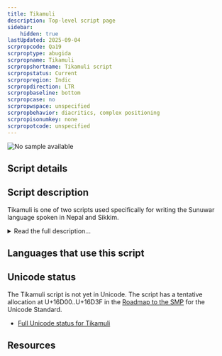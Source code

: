 ```yaml
---
title: Tikamuli
description: Top-level script page
sidebar:
    hidden: true
lastUpdated: 2025-09-04
scrpropcode: Qa19
scrproptype: abugida
scrpropname: Tikamuli
scrpropshortname: Tikamuli script
scrpropstatus: Current
scrpropregion: Indic
scrpropdirection: LTR
scrpropbaseline: bottom
scrpropcase: no
scrpropwspace: unspecified
scrpropbehavior: diacritics, complex positioning
scrpropisonumkey: none
scrpropotcode: unspecified
---
```



![No sample available](../images/nosample.png)



## Script details

<ScriptDetails />

## Script description

Tikamuli is one of two scripts used specifically for writing the Sunuwar language spoken in Nepal and Sikkim.

<details>
<summary>Read the full description...</summary>Tikamuli is used primarily in Nepal, and [Jenticha](/scrlang/scripts/sunu) is used primarily in Sikkim. In both places, Sunuwar can also be written in the [Devanagari](/scrlang/scripts/deva) script.

Tikamuli is named after its inventor, Tikaram Mulicha. It is not genetically related to any other scripts, although some letters appear to have been based on the shapes of [Limbu](/scrlang/scripts/limb) and [Lepcha](/scrlang/scripts/lepc) letters.

The script is an abugida; every consonant contains an inherent vowel, which can be modified by appending vowel diacritics to the consonant or silenced by adding a _virama_ below the consonant. There is also one independent vowel letter which represents /ə/. Word-initial vowels are written with this letter and a vowel diacritic if appropriate.

Vowel length marks are also used. Any written consonant can carry up to one vowel diacritic and one vowel length mark.

Tikamuli uses script-specific digits from 0-9, and Latin punctuation.

_This script is not currently recognized by the [ISO 15924 standard](http://www.unicode.org/iso15924/), but is included in ScriptSource for research purposes. If you have any information on this script, please add the information to this site. Your contributions can be a great help in refining and expanding the ISO 15924 standard. The [Script Encoding Initiative](http://www.linguistics.berkeley.edu/sei/) is working to support the inclusion of this script in the standard, and contributions here will support their efforts._
</details>

## Languages that use this script

<WsList script='Qa19' wsMax='5' />

## Unicode status

The Tikamuli script is not yet in Unicode. The script has a tentative allocation at U+16D00..U+16D3F in the [Roadmap to the SMP](http://www.unicode.org/roadmaps/smp/) for the Unicode Standard.

- [Full Unicode status for Tikamuli](/scrlang/unicode/qa19-unicode)



## Resources

<ScriptResources detailSummary='seemore' />

